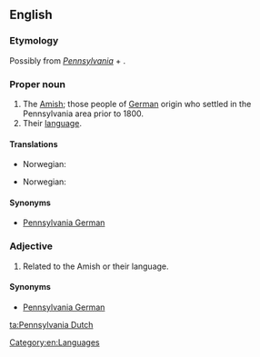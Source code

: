 ==English==
{{wikipedia}}

===Etymology===
Possibly from ''[[w:Pennsylvania|Pennsylvania]]'' + {{term|Deutsch||German|lang=de}}.

===Proper noun===
{{en-proper noun|head=[[Pennsylvania]] [[Dutch]]}}

# The [[Amish]]; those people of [[German]] origin who settled in the Pennsylvania area prior to 1800.
# Their [[language]].

====Translations====
{{trans-top|Amish; people in Pennsylvania of German origin}}
* Norwegian:
*: {{t|nb|pennsylvaniatyskere}}
*: {{t|nn|pennsylvaniatyskarar}}
{{trans-mid}}
{{trans-bottom}}

{{trans-top|Language}}
* Norwegian:
*: {{t|nb|pennsylvaniatysk|m}}
*: {{t|nn|pennsylvaniatysk|m}}
{{trans-mid}}
{{trans-bottom}}

====Synonyms====
*[[Pennsylvania German]]

===Adjective===
{{en-adj|-|head=[[Pennsylvania]] [[Dutch]]}}

# Related to the Amish or their language.

====Synonyms====
*[[Pennsylvania German]]

[[Category:en:Languages]]

[[ta:Pennsylvania Dutch]]
